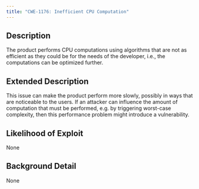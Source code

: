 ```yaml
---
title: "CWE-1176: Inefficient CPU Computation"
---
```


## Description
The product performs CPU computations using
         algorithms that are not as efficient as they could be for the
         needs of the developer, i.e., the computations can be
         optimized further.

## Extended Description
This issue can make the product perform more slowly, possibly in ways that are noticeable to the users.  If an attacker can influence the amount of computation that must be performed, e.g. by triggering worst-case complexity, then this performance problem might introduce a vulnerability.


## Likelihood of Exploit
None

## Background Detail
None
        